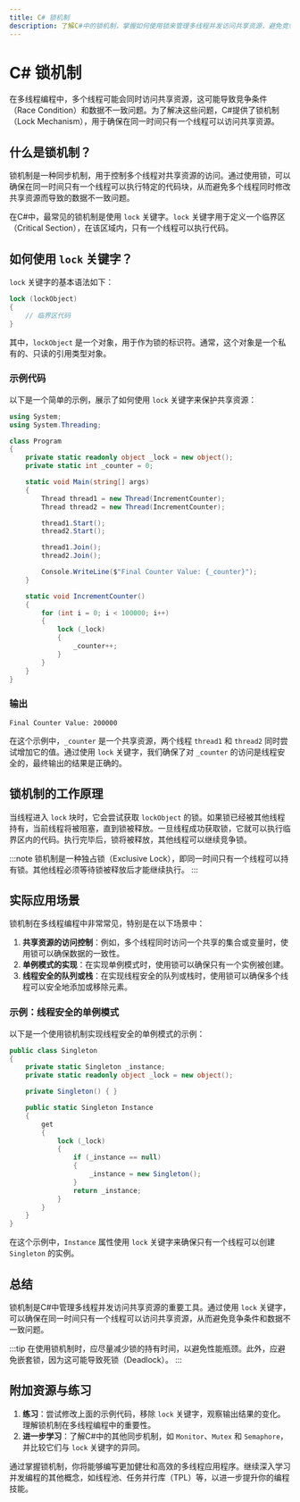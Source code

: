 ```yaml
---
title: C# 锁机制
description: 了解C#中的锁机制，掌握如何使用锁来管理多线程并发访问共享资源，避免竞争条件和数据不一致问题。
---
```


# C# 锁机制

在多线程编程中，多个线程可能会同时访问共享资源，这可能导致竞争条件（Race Condition）和数据不一致问题。为了解决这些问题，C#提供了锁机制（Lock Mechanism），用于确保在同一时间只有一个线程可以访问共享资源。

## 什么是锁机制？

锁机制是一种同步机制，用于控制多个线程对共享资源的访问。通过使用锁，可以确保在同一时间只有一个线程可以执行特定的代码块，从而避免多个线程同时修改共享资源而导致的数据不一致问题。

在C#中，最常见的锁机制是使用 `lock` 关键字。`lock` 关键字用于定义一个临界区（Critical Section），在该区域内，只有一个线程可以执行代码。

## 如何使用 `lock` 关键字？

`lock` 关键字的基本语法如下：

```csharp
lock (lockObject)
{
    // 临界区代码
}
```

其中，`lockObject` 是一个对象，用于作为锁的标识符。通常，这个对象是一个私有的、只读的引用类型对象。

### 示例代码

以下是一个简单的示例，展示了如何使用 `lock` 关键字来保护共享资源：

```csharp
using System;
using System.Threading;

class Program
{
    private static readonly object _lock = new object();
    private static int _counter = 0;

    static void Main(string[] args)
    {
        Thread thread1 = new Thread(IncrementCounter);
        Thread thread2 = new Thread(IncrementCounter);

        thread1.Start();
        thread2.Start();

        thread1.Join();
        thread2.Join();

        Console.WriteLine($"Final Counter Value: {_counter}");
    }

    static void IncrementCounter()
    {
        for (int i = 0; i < 100000; i++)
        {
            lock (_lock)
            {
                _counter++;
            }
        }
    }
}
```

### 输出

```
Final Counter Value: 200000
```

在这个示例中，`_counter` 是一个共享资源，两个线程 `thread1` 和 `thread2` 同时尝试增加它的值。通过使用 `lock` 关键字，我们确保了对 `_counter` 的访问是线程安全的，最终输出的结果是正确的。

## 锁机制的工作原理

当线程进入 `lock` 块时，它会尝试获取 `lockObject` 的锁。如果锁已经被其他线程持有，当前线程将被阻塞，直到锁被释放。一旦线程成功获取锁，它就可以执行临界区内的代码。执行完毕后，锁将被释放，其他线程可以继续竞争锁。

:::note
锁机制是一种独占锁（Exclusive Lock），即同一时间只有一个线程可以持有锁。其他线程必须等待锁被释放后才能继续执行。
:::

## 实际应用场景

锁机制在多线程编程中非常常见，特别是在以下场景中：

1. **共享资源的访问控制**：例如，多个线程同时访问一个共享的集合或变量时，使用锁可以确保数据的一致性。
2. **单例模式的实现**：在实现单例模式时，使用锁可以确保只有一个实例被创建。
3. **线程安全的队列或栈**：在实现线程安全的队列或栈时，使用锁可以确保多个线程可以安全地添加或移除元素。

### 示例：线程安全的单例模式

以下是一个使用锁机制实现线程安全的单例模式的示例：

```csharp
public class Singleton
{
    private static Singleton _instance;
    private static readonly object _lock = new object();

    private Singleton() { }

    public static Singleton Instance
    {
        get
        {
            lock (_lock)
            {
                if (_instance == null)
                {
                    _instance = new Singleton();
                }
                return _instance;
            }
        }
    }
}
```

在这个示例中，`Instance` 属性使用 `lock` 关键字来确保只有一个线程可以创建 `Singleton` 的实例。

## 总结

锁机制是C#中管理多线程并发访问共享资源的重要工具。通过使用 `lock` 关键字，可以确保在同一时间只有一个线程可以访问共享资源，从而避免竞争条件和数据不一致问题。

:::tip
在使用锁机制时，应尽量减少锁的持有时间，以避免性能瓶颈。此外，应避免嵌套锁，因为这可能导致死锁（Deadlock）。
:::

## 附加资源与练习

1. **练习**：尝试修改上面的示例代码，移除 `lock` 关键字，观察输出结果的变化。理解锁机制在多线程编程中的重要性。
2. **进一步学习**：了解C#中的其他同步机制，如 `Monitor`、`Mutex` 和 `Semaphore`，并比较它们与 `lock` 关键字的异同。

通过掌握锁机制，你将能够编写更加健壮和高效的多线程应用程序。继续深入学习并发编程的其他概念，如线程池、任务并行库（TPL）等，以进一步提升你的编程技能。